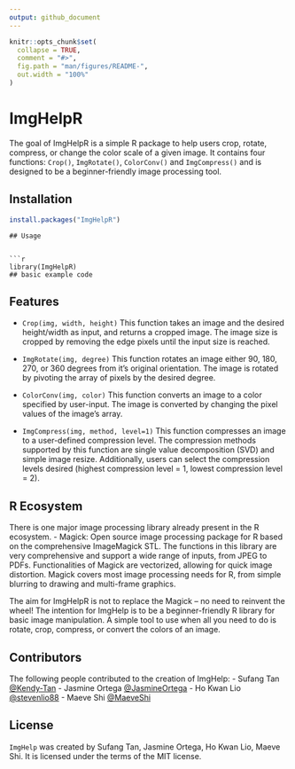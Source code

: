 ```yaml
---
output: github_document
---
```


<!-- README.md is generated from README.Rmd. Please edit that file -->

```r
knitr::opts_chunk$set(
  collapse = TRUE,
  comment = "#>",
  fig.path = "man/figures/README-",
  out.width = "100%"
)
```

# ImgHelpR

<!-- badges: start -->
<!-- badges: end -->

The goal of ImgHelpR is a simple R package to help users crop, rotate, compress, or change the color scale of a given image. It contains four functions: `Crop()`, `ImgRotate()`, `ColorConv()` and `ImgCompress()` and is designed to be a beginner-friendly image processing tool.

## Installation


``` r
install.packages("ImgHelpR")
```

```
## Usage


```r
library(ImgHelpR)
## basic example code
```

## Features

- `Crop(img, width, height)` This function takes an image and the desired height/width as input, and returns a cropped image. The image size is cropped by removing the edge pixels until the input size is reached. 

- `ImgRotate(img, degree)` This function rotates an image either 90, 180, 270, or 360 degrees from it's original orientation. The image is rotated by pivoting the array of pixels by the desired degree. 

- `ColorConv(img, color)` This function converts an image to a color specified by user-input. The image is converted by changing the pixel values of the image's array. 

- `ImgCompress(img, method, level=1)` This function compresses an image to a user-defined compression level. The compression methods supported by this function are single value decomposition (SVD) and simple image resize. Additionally, users can select the compression levels desired (highest compression level = 1,  lowest compression level = 2).

## R Ecosystem

There is one major image processing library already present in the R ecosystem. 
- Magick: Open source image processing package for R based on the comprehensive ImageMagick STL. The functions in this library are very comprehensive and support a wide range of inputs, from JPEG to PDFs. Functionalities of Magick are vectorized, allowing for quick image distortion. Magick covers most image processing needs for R, from simple blurring to drawing and multi-frame graphics. 

The aim for ImgHelpR is not to replace the Magick -- no need to reinvent the wheel! The intention for ImgHelp is to be a beginner-friendly R library for basic image manipulation. A simple tool to use when all you need to do is rotate, crop, compress, or convert the colors of an image.


## Contributors

The following people contributed to the creation of ImgHelp:
- Sufang Tan [@Kendy-Tan](https://github.com/Kendy-Tan)
- Jasmine Ortega [@JasmineOrtega](https://github.com/jasmineortega)
- Ho Kwan Lio [@stevenlio88](https://github.com/stevenlio88)
- Maeve Shi [@MaeveShi](https://github.com/MaeveShi)

## License

`ImgHelp` was created by Sufang Tan, Jasmine Ortega, Ho Kwan Lio, Maeve Shi. It is licensed under the terms of the MIT license.
